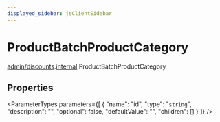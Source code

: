 ```yaml
---
displayed_sidebar: jsClientSidebar
---
```



# ProductBatchProductCategory

[admin/discounts](../../modules/admin_discounts.mdx).[internal](../../admin_discounts/modules/admin_discounts.internal.mdx).ProductBatchProductCategory

## Properties

<ParameterTypes parameters={[
  {
    "name": "id",
    "type": "`string`",
    "description": "",
    "optional": false,
    "defaultValue": "",
    "children": []
  }
]} />
